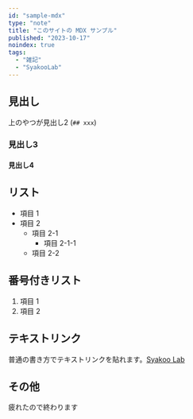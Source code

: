 ```yaml
---
id: "sample-mdx"
type: "note"
title: "このサイトの MDX サンプル"
published: "2023-10-17"
noindex: true
tags:
  - "雑記"
  - "SyakooLab"
---
```


## 見出し

上のやつが見出し2 (`## xxx`)

### 見出し3

#### 見出し4

## リスト

- 項目 1
- 項目 2
  - 項目 2-1
    - 項目 2-1-1
  - 項目 2-2

## 番号付きリスト

1. 項目 1
2. 項目 2

## テキストリンク

普通の書き方でテキストリンクを貼れます。[Syakoo Lab](https://syakoo-lab.com)

## その他

疲れたので終わります
